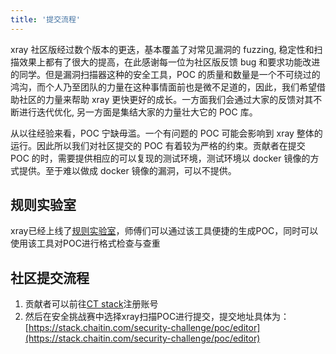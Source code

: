 ```yaml
---
title: '提交流程'
---
```


xray 社区版经过数个版本的更迭，基本覆盖了对常见漏洞的 fuzzing, 稳定性和扫描效果上都有了很大的提高，在此感谢每一位为社区版反馈 bug 和要求功能改进的同学。但是漏洞扫描器这种的安全工具，POC 的质量和数量是一个不可绕过的鸿沟，而个人乃至团队的力量在这种事情面前也是微不足道的，因此，我们希望借助社区的力量来帮助 xray 更快更好的成长。一方面我们会通过大家的反馈对其不断进行迭代优化, 另一方面是集结大家的力量壮大它的 POC 库。

从以往经验来看，POC 宁缺毋滥。一个有问题的 POC 可能会影响到 xray 整体的运行。因此所以我们对社区提交的 POC 有着较为严格的约束。贡献者在提交 POC 的时，需要提供相应的可以复现的测试环境，测试环境以 docker 镜像的方式提供。至于难以做成 docker 镜像的漏洞，可以不提供。

## 规则实验室

xray已经上线了[规则实验室](https://poc.xray.cool)，师傅们可以通过该工具便捷的生成POC，同时可以使用该工具对POC进行格式检查与查重

## 社区提交流程

1. 贡献者可以前往[CT stack](https://stack.chaitin.com)注册账号
2. 然后在安全挑战赛中选择xray扫描POC进行提交，提交地址具体为：[https://stack.chaitin.com/security-challenge/poc/editor](https://stack.chaitin.com/security-challenge/poc/editor)